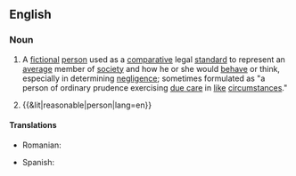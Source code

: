 {{also|reasonable-person}}
==English==
{{wikipedia|Reasonable man}}

===Noun===
{{en-noun|head=[[reasonable]] [[person]]|reasonable people}}

# {{context|legal|lang=en}} A [[fictional]] [[person]] used as a [[comparative]] legal [[standard]] to represent an [[average]] member of [[society]] and how he or she would [[behave]] or think, especially in determining [[negligence]]; sometimes formulated as "a person of ordinary prudence exercising [[standard of care|due care]] in [[like]] [[circumstances]]."
# {{&lit|reasonable|person|lang=en}}

====Translations====
{{trans-top|a fictional person used as a comparative legal standard to represent an average member of society}}
* Romanian: {{t|ro|persoană rezonabilă}}
{{trans-mid}}
* Spanish: {{t|es|persona razonable|f}}
{{trans-bottom}}